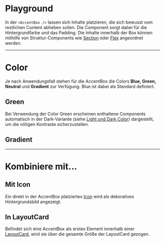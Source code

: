 # Playground

In der `<AccentBox />` lassen sich Inhalte platzieren, die sich bewusst vom restlichen Content abheben sollen. Die Component sorgt dabei für die Hintergrundfarbe und das
Padding. Die Inhalte innerhalb der Box können mithilfe von Struktur-Components wie [Section](/03-components/structure/section) oder [Flex](/03-components/structure/flex) angeordnet werden.

<LiveCodeEditor />

---

# Color

Je nach Anwendungsfall stehen für die AccentBox die Colors **Blue, Green, Neutral** und **Gradient** zur Verfügung. Blue ist dabei als Standard definiert.

## Green

Bei Verwendung der Color Green erscheinen enthaltene Components automatisch in der Dark-Variante (siehe [Light und Dark Color](/02-foundations/01-design/02-colors)) dargestellt, um die nötigen Kontraste sicherzustellen.

<LiveCodeEditor example="green" editorCollapsed />

## Gradient

<LiveCodeEditor example="gradient" editorCollapsed />

---

# Kombiniere mit...

## Mit Icon

Ein direkt in der AccentBox platziertes [Icon](/03-components/content/icon) wird als dekoratives Hintergrundsbild angezeigt.

<LiveCodeEditor example="icon" editorCollapsed />


## In LayoutCard

Befindet sich eine AccentBox als erstes Element innerhalb einer [LayoutCard](/03-components/structure/layout-card), wird sie über
die gesamte Größe der LayoutCard gezogen.

<LiveCodeEditor example="layoutCard" editorCollapsed />
